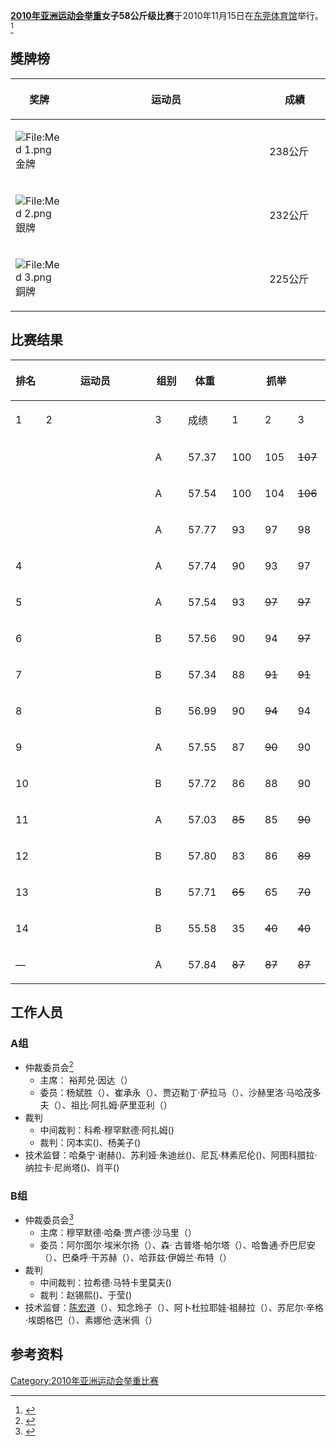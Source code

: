 {{2010年亚运会举重}}
'''[[2010年亚洲运动会|2010年亚洲运动会]][[2010年亚洲运动会举重比赛|举重]]女子58公斤级比赛'''于2010年11月15日在[[东莞体育馆|东莞体育馆]]举行。<ref>{{Cite web |url=http://www.gz2010.cn/info/CHN_CHN/ZZ/ZZS103A_WL@@@@@@@@@@@@@@@CHN.html |title=举重 - 项目相关信息 |accessdate=2011-12-27 |archive-date=2016-09-24 |archive-url=https://web.archive.org/web/20160924012706/http://www.gz2010.cn/info/CHN_CHN/ZZ/ZZS103A_WL@@@@@@@@@@@@@@@CHN.html |dead-url=no }}</ref>
==獎牌榜==
{| class="wikitable" style="font-size:90%;" width=400
|- bgcolor="#efefef"
! width=80| 奖牌
! width=400|运动员
! width=100| 成績
|-
| bgcolor="gold" | [[File:Med_1.png|File:Med 1.png]] 金牌
| {{flagIOC2athlete|[[李雪英|李雪英]]|CHN|2010年亚洲运动会}} ||  238公斤
|-
| bgcolor="silver" | [[File:Med_2.png|File:Med 2.png]] 銀牌
| {{flagIOC2athlete|[[朴贤淑|朴贤淑]]|PRK|2010年亚洲运动会}} || 232公斤
|-
| bgcolor="cc9966" | [[File:Med_3.png|File:Med 3.png]] 銅牌
| {{flagIOC2athlete|[[钟春美|钟春美]]|PRK|2010年亚洲运动会}} || 225公斤
|}

==比赛结果==
{|class = "wikitable" style="text-align:center;"
! rowspan=2 width=40|排名
! rowspan=2 width=250|运动员
! rowspan=2 width=50|组别
! rowspan=2 width=60|体重
!colspan=4| 抓举
!colspan=4| 挺举
!rowspan=2 width=60| 总成绩
|-
! width=40|1
! width=40|2
! width=40|3
! width=55|成绩
! width=40|1
! width=40|2
! width=40|3
! width=55|成绩
|-
|{{Gold1}}
|align=left| {{flagIOC2athlete|[[李雪英|李雪英]]|CHN|2010年亚洲运动会}} || A || 57.37 || 100 || 105 || <s>107</s> || 105 || 128 || 133 || <s>135</s> || 133 || 238
|-
|{{Silver2}}
|align=left| {{flagIOC2athlete|[[朴贤淑|朴贤淑]]|PRK|2010年亚洲运动会}} || A || 57.54 || 100 || 104 || <s>106</s> || 104 || <s>128</s> || 128 || <s>135</s> || 128 || 232
|-
|{{Bronze3}}
|align=left| {{flagIOC2athlete|[[钟春美|钟春美]]|PRK|2010年亚洲运动会}} || A || 57.77 || 93 || 97 || 98 || 98 || 122 || <s>126</s> || 127 || 127 || 225
|-
| 4
|align=left| {{flagIOC2athlete|[[宾西里·西里胶|宾西里·西里胶]]|THA|2010年亚洲运动会}} || A || 57.74 || 90 || 93 || 97 || 97 || 118 || 123 || <s>128</s> || 123 || 220
|-
| 5
|align=left| {{flagIOC2athlete|[[旺迪·甲梅因|旺迪·甲梅因]]|THA|2010年亚洲运动会}} || A || 57.54 || 93 || <s>97</s> || <s>97</s> || 93 || <s>120</s> || <s>120</s> || 120 || 120 || 213
|-
| 6
|align=left| {{flagIOC2athlete|[[海迪琳·迪亚兹|海迪琳·迪亚兹]]|PHI|2010年亚洲运动会}} || B || 57.56 || 90 || 94 || <s>97</s> || 94 || 111 || <s>115</s> || 115 || 115 || 209
|-
| 7
|align=left| {{flagIOC2athlete|[[奥克塔·德维·普拉米塔|奥克塔·德维·普拉米塔]]|INA|2010年亚洲运动会}} || B || 57.34 || 88 || <s>91</s> || <s>91</s> || 88 || 112 || 118 || <s>121</s> || 118 || 206
|-
| 8
|align=left| {{flagIOC2athlete|[[蕾玛·莉萨·伦贝瓦斯|蕾玛·莉萨·伦贝瓦斯]]|INA|2010年亚洲运动会}} || B || 56.99 || 90 || <s>94</s> || 94 || 94 || <s>111</s> || <s>111</s> || 111 || 111 || 205
|-
| 9
|align=left| {{flagIOC2athlete|[[何筱珺|何筱珺]]|TPE|2010年亚洲运动会}} || A || 57.55 || 87 || <s>90</s> || 90 || 90 || 112 || <s>117</s> || <s>117</s> || 112 || 202
|-
| 10
|align=left| {{flagIOC2athlete|[[桥田麻由|桥田麻由]]|JPN|2010年亚洲运动会}} || B || 57.72 || 86 || 88 || 90 || 90 || 108 || 111 || <s>114</s> || 111 || 201
|-
| 11
|align=left| {{flagIOC2athlete|[[斯韦特兰娜·切列姆尚诺娃|斯韦特兰娜·切列姆尚诺娃]]|KAZ|2010年亚洲运动会}} || A || 57.03 || <s>85</s> || 85 || <s>90</s> || 85 || 110 || 115 || <s>116</s> || 115 || 200
|-
| 12
|align=left| {{flagIOC2athlete|[[贡高尔·奥特冈图娅|贡高尔·奥特冈图娅]]|MGL|2010年亚洲运动会}} || B || 57.80 || 83 || 86 || <s>89</s> || 86 || <s>102</s> || 102 || 103 || 103 || 189
|-
| 13
|align=left| {{flagIOC2athlete|[[法耶玛·阿克特尔|法耶玛·阿克特尔]]|BAN|2010年亚洲运动会}} || B || 57.71 || <s>65</s> || 65 || <s>70</s> || 65 || 85 || 90 || <s>93</s> || 90 || 155
|-
| 14
|align=left| {{flagIOC2athlete|[[阿戈斯蒂尼亚·蒂尔曼|阿戈斯蒂尼亚·蒂尔曼]]|TLS|2010年亚洲运动会}} || B || 55.58 || 35 || <s>40</s> || <s>40</s> || 35 || <s>45</s> || 45 || <s>47</s> || 45 || 80
|-
|—
|align=left| {{flagIOC2athlete|[[梁恩惠|梁恩惠]]|KOR|2010年亚洲运动会}} || A || 57.84 || <s>87</s> || <s>87</s> || <s>87</s> || — || — || — || — || — || NM
|}

==工作人员==
===A组===
*仲裁委员会<ref>{{cite web |url=http://www.gz2010.cn/info/CHN_CHN/WL/WLR151A_WLW058058A@@@@@@@CHN.html |language=zh-cn |title=女子58公斤级 A组 |publisher=2010年广州亚运会官方网站 |accessdate=2011-12-27 |archive-date=2019-01-20 |archive-url=https://web.archive.org/web/20190120232538/http://www.gz2010.cn/info/CHN_CHN/WL/WLR151A_WLW058058A@@@@@@@CHN.html |dead-url=no }}</ref>
**主席： 裕邦兑·因达（{{THA}}）
**委员：杨斌胜（{{CHN}}）、崔承永（{{KOR}}）、贾迈勒丁·萨拉马（{{SYR}}）、沙赫里洛·马哈茂多夫（{{UZB}}）、祖比·阿扎姆·萨里亚利（{{JOR}}）
*裁判
**中间裁判：科希·穆罕默德·阿扎姆({{AFG}})
**裁判：冈本实({{JPN}})、杨美子({{TPE}})
*技术监督：哈桑宁·谢赫({{SYR}})、苏利娅·朱迪丝({{PHI}})、尼瓦·林素尼伦({{THA}})、阿图科腊拉·纳拉卡·尼尚塔({{SRI}})、肖平({{CHN}})
===B组===
*仲裁委员会<ref>{{cite web |url=http://www.gz2010.cn/info/CHN_CHN/WL/WLR151A_WLW058058B@@@@@@@CHN.html |language=zh-cn |title=女子58公斤级 A组 |publisher=2010年广州亚运会官方网站 |accessdate=2011-12-27 |archive-date=2019-01-20 |archive-url=https://web.archive.org/web/20190120232538/http://www.gz2010.cn/info/CHN_CHN/WL/WLR151A_WLW058058B@@@@@@@CHN.html |dead-url=no }}</ref>
**主席：穆罕默德·哈桑·贾卢德·沙马里（{{IRQ}}）
**委员：阿尔图尔·埃米尔扬（{{TKM}}）、森· 古普塔·帕尔塔（{{NEP}}）、哈鲁通·乔巴尼安（{{LIB}}）、巴桑呼·干苏赫（{{MGL}}）、哈菲兹·伊姆兰·布特（{{PAK}}）
*裁判
**中间裁判：拉希德·马特卡里莫夫({{UZB}})
**裁判：赵锡熙({{KOR}})、于莹({{CHN}})
*技术监督：[[陈宏道|陈宏道]]（{{CHN}}）、知念玲子（{{JPN}}）、阿卜杜拉耶娃·祖赫拉（{{UZB}}）、苏尼尔·辛格·埃朗格巴（{{IND}}）、素娜他·迭米佩（{{THA}}）

==参考资料==
{{reflist|2}}

[[Category:2010年亚洲运动会举重比赛|Category:2010年亚洲运动会举重比赛]]